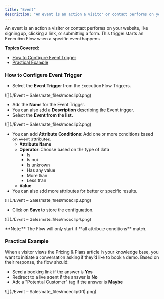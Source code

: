 ```yaml
---
title: "Event"
description: "An event is an action a visitor or contact performs on your website, like signing up, clicking a link, or submitting a form. This trigger starts an Ex..."
---
```


An event is an action a visitor or contact performs on your website, like signing up, clicking a link, or submitting a form. This trigger starts an Execution Flow when a specific event happens.

**Topics Covered:**

*   [How to Configure Event Trigger](https://support.salesmate.io/hc/en-us/articles/45879982812185-Event#h_01JW68BDQPYMYM7W35N13F4647)
*   [Practical Example](https://support.salesmate.io/hc/en-us/articles/45879982812185-Event#h_01JWT1N5CH04MH3N2A932DSBEY)

### How to Configure Event Trigger

*   Select the **Event Trigger** from the Execution Flow Triggers.

![](./Event – Salesmate_files/mceclip0.png)

*   Add the **Name** for the Event Trigger.
*   You can also add a **Description** describing the Event trigger.
*   Select the **Event from the list.**

![](./Event – Salesmate_files/mceclip2.png)

*   You can add **Attribute Conditions:** Add one or more conditions based on event attributes.
    *   **Attribute Name**
    *   **Operator**: Choose based on the type of data
        *   Is
        *   Is not
        *   Is unknown
        *   Has any value
        *   More than
        *   Less than
    *   **Value**
*   You can also add more attributes for better or specific results.

![](./Event – Salesmate_files/mceclip3.png)

*   Click on **Save** to store the configuration.

![](./Event – Salesmate_files/mceclip4.png)

<Note>
**Note:** The Flow will only start if **all attribute conditions** match.
</Note>

### Practical Example

When a visitor views the Pricing & Plans article in your knowledge base, you want to initiate a conversation asking if they’d like to book a demo. Based on their response, the flow should:

*   Send a booking link if the answer is **Yes**
*   Redirect to a live agent if the answer is **No**
*   Add a "Potential Customer" tag if the answer is **Maybe**

  
![](./Event – Salesmate_files/mceclip0(1).png)